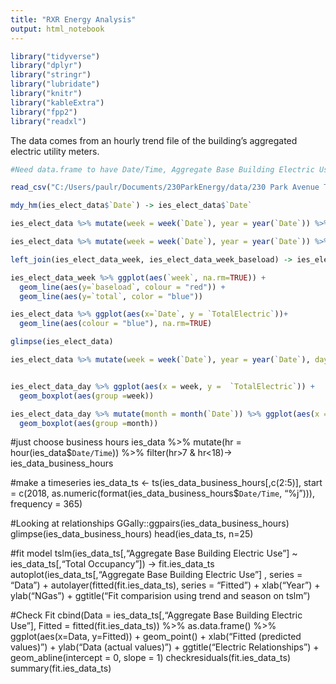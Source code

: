 ```yaml
---
title: "RXR Energy Analysis"
output: html_notebook
---
```



```r
library("tidyverse")
library("dplyr")
library("stringr")
library("lubridate")
library("knitr")
library("kableExtra")
library("fpp2")
library("readxl")
```

The data comes from an hourly trend file of the building's aggregated electric utility meters. 

```r

#Need data.frame to have Date/Time, Aggregate Base Building Electric Use, Temperture, and Enthalpy; deleate all elce that may have been downloaded in the csv. 

read_csv("C:/Users/paulr/Documents/230ParkEnergy/data/230 Park Avenue Total Building Electric (Curtailment).csv", col_names = TRUE) %>% select(c(1:2)) -> ies_elect_data

mdy_hm(ies_elect_data$`Date`) -> ies_elect_data$`Date`

ies_elect_data %>% mutate(week = week(`Date`), year = year(`Date`)) %>% group_by(year, week) %>% summarise(total = sum(`TotalElectric`, mininum = min(`TotalElectric`))) -> ies_elect_data_week 

ies_elect_data %>% mutate(week = week(`Date`), year = year(`Date`)) %>% group_by(year, week) %>% summarise(baseload = min(`TotalElectric`)) %>% mutate(baseload = baseload * 7 * 24) -> ies_elect_data_week_baseload

left_join(ies_elect_data_week, ies_elect_data_week_baseload) -> ies_elect_data_week

ies_elect_data_week %>% ggplot(aes(`week`, na.rm=TRUE)) +
  geom_line(aes(y=`baseload`, colour = "red")) +
  geom_line(aes(y=`total`, color = "blue"))

ies_elect_data %>% ggplot(aes(x=`Date`, y = `TotalElectric`))+
  geom_line(aes(colour = "blue"), na.rm=TRUE)

glimpse(ies_elect_data)

```


```r
 
ies_elect_data %>% mutate(week = week(`Date`), year = year(`Date`), day = wday(`Date`), dateday = year * 100 + week * 10 + day) %>% group_by(year, week, day) -> ies_elect_data_day


ies_elect_data_day %>% ggplot(aes(x = week, y =  `TotalElectric`)) +
  geom_boxplot(aes(group =week))

ies_elect_data_day %>% mutate(month = month(`Date`)) %>% ggplot(aes(x = month, y =  `TotalElectric`)) +
  geom_boxplot(aes(group =month))

```

#just choose business hours
ies_data %>%
  mutate(hr = hour(ies_data$`Date/Time`)) %>%
  filter(hr>7 & hr<18)-> ies_data_business_hours

#make a timeseries 
ies_data_ts <- ts(ies_data_business_hours[,c(2:5)], start = c(2018, as.numeric(format(ies_data_business_hours$`Date/Time`, "%j"))), frequency = 365)


#Looking at relationships
GGally::ggpairs(ies_data_business_hours)
glimpse(ies_data_business_hours)
head(ies_data_ts, n=25)
     

#fit model
   tslm(ies_data_ts[,"Aggregate Base Building Electric Use"] ~ ies_data_ts[,"Total Occupancy"]) -> fit.ies_data_ts
autoplot(ies_data_ts[,"Aggregate Base Building Electric Use"] , series = "Data") +
  autolayer(fitted(fit.ies_data_ts), series = "Fitted") +
  xlab("Year") + ylab("NGas") +
  ggtitle("Fit comparision using trend and season on tslm")

#Check Fit
cbind(Data = ies_data_ts[,"Aggregate Base Building Electric Use"],
      Fitted = fitted(fit.ies_data_ts)) %>% 
  as.data.frame() %>%
  ggplot(aes(x=Data, y=Fitted)) +
  geom_point() +
  xlab("Fitted (predicted values)") +
  ylab("Data (actual values)") +
  ggtitle("Electric Relationships") + 
  geom_abline(intercept = 0, slope = 1)
checkresiduals(fit.ies_data_ts)
summary(fit.ies_data_ts)
